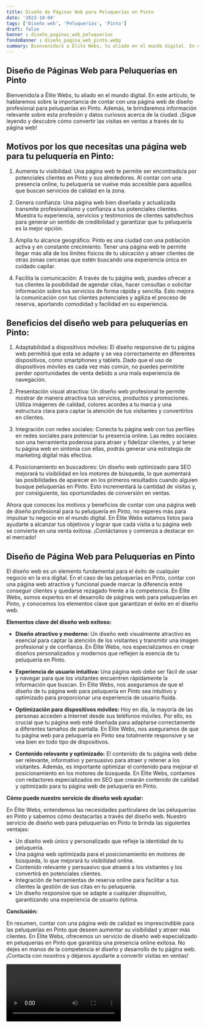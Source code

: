 ```yaml
---
title: Diseño de Páginas Web para Peluquerías en Pinto
date: '2023-10-04'
tags: ['Diseño web', 'Peluquerías', 'Pinto']
draft: false
banner : diseño_paginas_web_peluquerías
fondoBanner : diseño_pagina_web_pinto.webp
summary: Bienvenido/a a Élite Webs, tu aliado en el mundo digital. En este artículo, te hablaremos sobre la importancia de contar con una página web de diseño profesional para peluquerías en Pinto. Además, te brindaremos información relevante sobre esta profesión y datos curiosos acerca de la ciudad. ¡Sigue leyendo y descubre cómo convertir las visitas en ventas a través de tu página web!
---
```


## Diseño de Páginas Web para Peluquerías en Pinto

Bienvenido/a a Élite Webs, tu aliado en el mundo digital. En este artículo, te hablaremos sobre la importancia de contar con una página web de diseño profesional para peluquerías en Pinto. Además, te brindaremos información relevante sobre esta profesión y datos curiosos acerca de la ciudad. ¡Sigue leyendo y descubre cómo convertir las visitas en ventas a través de tu página web!

## Motivos por los que necesitas una página web para tu peluquería en Pinto:

1. Aumenta tu visibilidad: Una página web te permite ser encontrado/a por potenciales clientes en Pinto y sus alrededores. Al contar con una presencia online, tu peluquería se vuelve más accesible para aquellos que buscan servicios de calidad en la zona.

2. Genera confianza: Una página web bien diseñada y actualizada transmite profesionalismo y confianza a tus potenciales clientes. Muestra tu experiencia, servicios y testimonios de clientes satisfechos para generar un sentido de credibilidad y garantizar que tu peluquería es la mejor opción.

3. Amplía tu alcance geográfico: Pinto es una ciudad con una población activa y en constante crecimiento. Tener una página web te permite llegar más allá de los límites físicos de tu ubicación y atraer clientes de otras zonas cercanas que estén buscando una experiencia única en cuidado capilar.

4. Facilita la comunicación: A través de tu página web, puedes ofrecer a tus clientes la posibilidad de agendar citas, hacer consultas o solicitar información sobre tus servicios de forma rápida y sencilla. Esto mejora la comunicación con tus clientes potenciales y agiliza el proceso de reserva, aportando comodidad y facilidad en su experiencia.

## Beneficios del diseño web para peluquerías en Pinto:

1. Adaptabilidad a dispositivos móviles: El diseño responsive de tu página web permitirá que esta se adapte y se vea correctamente en diferentes dispositivos, como smartphones y tablets. Dado que el uso de dispositivos móviles es cada vez más común, no puedes permitirte perder oportunidades de venta debido a una mala experiencia de navegación.

2. Presentación visual atractiva: Un diseño web profesional te permite mostrar de manera atractiva tus servicios, productos y promociones. Utiliza imágenes de calidad, colores acordes a tu marca y una estructura clara para captar la atención de tus visitantes y convertirlos en clientes.

3. Integración con redes sociales: Conecta tu página web con tus perfiles en redes sociales para potenciar tu presencia online. Las redes sociales son una herramienta poderosa para atraer y fidelizar clientes, y al tener tu página web en sintonía con ellas, podrás generar una estrategia de marketing digital más efectiva.

4. Posicionamiento en buscadores: Un diseño web optimizado para SEO mejorará tu visibilidad en los motores de búsqueda, lo que aumentará las posibilidades de aparecer en los primeros resultados cuando alguien busque peluquerías en Pinto. Esto incrementará la cantidad de visitas y, por consiguiente, las oportunidades de conversión en ventas.

Ahora que conoces los motivos y beneficios de contar con una página web de diseño profesional para tu peluquería en Pinto, no esperes más para impulsar tu negocio en el mundo digital. En Élite Webs estamos listos para ayudarte a alcanzar tus objetivos y lograr que cada visita a tu página web se convierta en una venta exitosa. ¡Contáctanos y comienza a destacar en el mercado!

<GifSeo />

<Cta />

## Diseño de Página Web para Peluquerías en Pinto

El diseño web es un elemento fundamental para el éxito de cualquier negocio en la era digital. En el caso de las peluquerías en Pinto, contar con una página web atractiva y funcional puede marcar la diferencia entre conseguir clientes y quedarse rezagado frente a la competencia. En Élite Webs, somos expertos en el desarrollo de páginas web para peluquerías en Pinto, y conocemos los elementos clave que garantizan el éxito en el diseño web.

**Elementos clave del diseño web exitoso:**

- **Diseño atractivo y moderno:** Un diseño web visualmente atractivo es esencial para captar la atención de los visitantes y transmitir una imagen profesional y de confianza. En Élite Webs, nos especializamos en crear diseños personalizados y modernos que reflejen la esencia de tu peluquería en Pinto.

- **Experiencia de usuario intuitiva:** Una página web debe ser fácil de usar y navegar para que los visitantes encuentren rápidamente la información que buscan. En Élite Webs, nos aseguramos de que el diseño de tu página web para peluquería en Pinto sea intuitivo y optimizado para proporcionar una experiencia de usuario fluida.

- **Optimización para dispositivos móviles:** Hoy en día, la mayoría de las personas acceden a Internet desde sus teléfonos móviles. Por ello, es crucial que tu página web esté diseñada para adaptarse correctamente a diferentes tamaños de pantalla. En Élite Webs, nos aseguramos de que tu página web para peluquería en Pinto sea totalmente responsive y se vea bien en todo tipo de dispositivos.

- **Contenido relevante y optimizado:** El contenido de tu página web debe ser relevante, informativo y persuasivo para atraer y retener a los visitantes. Además, es importante optimizar el contenido para mejorar el posicionamiento en los motores de búsqueda. En Élite Webs, contamos con redactores especializados en SEO que crearán contenido de calidad y optimizado para tu página web de peluquería en Pinto.

**Cómo puede nuestro servicio de diseño web ayudar:**

En Élite Webs, entendemos las necesidades particulares de las peluquerías en Pinto y sabemos cómo destacarlas a través del diseño web. Nuestro servicio de diseño web para peluquerías en Pinto te brinda las siguientes ventajas:

- Un diseño web único y personalizado que refleje la identidad de tu peluquería.
- Una página web optimizada para el posicionamiento en motores de búsqueda, lo que mejorará tu visibilidad online.
- Contenido relevante y persuasivo que atraerá a los visitantes y los convertirá en potenciales clientes.
- Integración de herramientas de reserva online para facilitar a tus clientes la gestión de sus citas en tu peluquería.
- Un diseño responsive que se adapte a cualquier dispositivo, garantizando una experiencia de usuario óptima.

**Conclusión:**

En resumen, contar con una página web de calidad es imprescindible para las peluquerías en Pinto que deseen aumentar su visibilidad y atraer más clientes. En Élite Webs, ofrecemos un servicio de diseño web especializado en peluquerías en Pinto que garantiza una presencia online exitosa. No dejes en manos de la competencia el diseño y desarrollo de tu página web. ¡Contacta con nosotros y déjanos ayudarte a convertir visitas en ventas!

<Video />

<CtaBot job='Peluquerías' city='Pinto'/>

<Gmaps query='Pinto+españa+maps' />